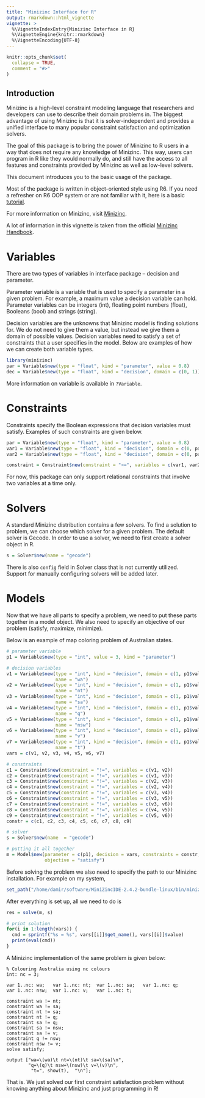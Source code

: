```yaml
---
title: "Minizinc Interface for R"
output: rmarkdown::html_vignette
vignette: >
  %\VignetteIndexEntry{Minizinc Interface in R}
  %\VignetteEngine{knitr::rmarkdown}
  %\VignetteEncoding{UTF-8}
---
```


```r
knitr::opts_chunk$set(
  collapse = TRUE,
  comment = "#>"
)
```

## Introduction
Minizinc is a high-level constraint modeling language that researchers and developers can use to describe their domain problems in. The biggest advantage of using Minizinc is that it is solver-independent and provides a unified interface to many popular constraint satisfaction and optimization solvers.

The goal of this package is to bring the power of Minizinc to R users in a way that does not require any knowledge of Minizinc. 
This way, users can program in R like they would normally do, and still have the access to all features and constraints provided by Minizinc as well as low-level solvers. 

This document introduces you to the basic usage of the package. 

Most of the package is written in object-oriented style using R6. If you need a refresher on R6 OOP system or are not familiar with it, here is a basic [tutorial](https://adv-r.hadley.nz/r6.html).

For more information on Minizinc, visit [Minizinc](https://www.minizinc.org/). 

A lot of information in this vignette is taken from the official [Minizinc Handbook](https://www.minizinc.org/doc-2.4.3/en/modelling.html). 

# Variables
There are two types of variables in interface package -- decision and parameter. 

Parameter variable is a variable that is used to specify a parameter in a given problem. For example, a maximum value a decision variable can hold. Parameter variables can be integers (int), floating point numbers (float), Booleans (bool) and strings (string). 

Decision variables are the unknowns that Minizinc model is finding solutions for. We do not need to give them a value, but instead we give them a domain of possible values. Decision variables need to satisfy a set of constraints that a user specifies in the model. 
Below are examples of how we can create both variable types. 

```r
library(minizinc)
par = Variable$new(type = "float", kind = "parameter", value = 0.8)
dec = Variable$new(type = "float", kind = "decision", domain = c(0, 1))
```

More information on variable is available in `?Variable`. 

# Constraints
Constraints specify the Boolean expressions that decision variables must satisfy. Examples of such constraints are given below. 

```r
par = Variable$new(type = "float", kind = "parameter", value = 0.8)
var1 = Variable$new(type = "float", kind = "decision", domain = c(0, par$value))
var2 = Variable$new(type = "float", kind = "decision", domain = c(0, par$value))

constraint = Constraint$new(constraint = ">=", variables = c(var1, var2))
```

For now, this package can only support relational constraints that involve two variables at a time only. 

# Solvers
A standard Minizinc distribution contains a few solvers. To find a solution to problem, we can choose which solver for a given problem. The default solver is Gecode. In order to use a solver, we need to first create a solver object in R.

```r
s = Solver$new(name = "gecode")
```

There is also `config` field in Solver class that is not currently utilized. Support for manually configuring solvers will be added later. 

# Models
Now that we have all parts to specify a problem, we need to put these parts together in a model object. We also need to specify an objective of our problem (satisfy, maximize, minimize). 

Below is an example of map coloring problem of Australian states. 

```r
# parameter variable
p1 = Variable$new(type = "int", value = 3, kind = "parameter")

# decision variables
v1 = Variable$new(type = "int", kind = "decision", domain = c(1, p1$value), 
                  name = "wa")
v2 = Variable$new(type = "int", kind = "decision", domain = c(1, p1$value), 
                  name = "nt")
v3 = Variable$new(type = "int", kind = "decision", domain = c(1, p1$value), 
                  name = "sa")
v4 = Variable$new(type = "int", kind = "decision", domain = c(1, p1$value),
                  name = "q")
v5 = Variable$new(type = "int", kind = "decision", domain = c(1, p1$value),
                  name = "nsw")
v6 = Variable$new(type = "int", kind = "decision", domain = c(1, p1$value),
                  name = "v")
v7 = Variable$new(type = "int", kind = "decision", domain = c(1, p1$value),
                  name = "t")
vars = c(v1, v2, v3, v4, v5, v6, v7)

# constraints
c1 = Constraint$new(constraint = "!=", variables = c(v1, v2))
c2 = Constraint$new(constraint = "!=", variables = c(v1, v3))
c3 = Constraint$new(constraint = "!=", variables = c(v2, v3))
c4 = Constraint$new(constraint = "!=", variables = c(v2, v4))
c5 = Constraint$new(constraint = "!=", variables = c(v3, v4))
c6 = Constraint$new(constraint = "!=", variables = c(v3, v5))
c7 = Constraint$new(constraint = "!=", variables = c(v3, v6))
c8 = Constraint$new(constraint = "!=", variables = c(v4, v5))
c9 = Constraint$new(constraint = "!=", variables = c(v5, v6))
constr = c(c1, c2, c3, c4, c5, c6, c7, c8, c9)

# solver
s = Solver$new(name  = "gecode")

# putting it all together
m = Model$new(parameter = c(p1), decision = vars, constraints = constr, 
              objective = "satisfy")
```

Before solving the problem we also need to specify the path to our Minizinc installation. For example on my system, 

```r
set_path("/home/damir/software/MiniZincIDE-2.4.2-bundle-linux/bin/minizinc")
```


After everything is set up, all we need to do is 

```r
res = solve(m, s)

# print solution
for(i in 1:length(vars)) {
  cmd = sprintf("%s = %s", vars[[i]]$get_name(), vars[[i]]$value)
  print(eval(cmd))
}
```

A Minizinc implementation of the same problem is given below:

```minizinc
% Colouring Australia using nc colours
int: nc = 3;

var 1..nc: wa;   var 1..nc: nt;  var 1..nc: sa;   var 1..nc: q;
var 1..nc: nsw;  var 1..nc: v;   var 1..nc: t;

constraint wa != nt;
constraint wa != sa;
constraint nt != sa;
constraint nt != q;
constraint sa != q;
constraint sa != nsw;
constraint sa != v;
constraint q != nsw;
constraint nsw != v;
solve satisfy;

output ["wa=\(wa)\t nt=\(nt)\t sa=\(sa)\n",
        "q=\(q)\t nsw=\(nsw)\t v=\(v)\n",
         "t=", show(t),  "\n"];
```


That is. We just solved our first constraint satisfaction problem without knowing anything about Minizinc and just programming in R!
